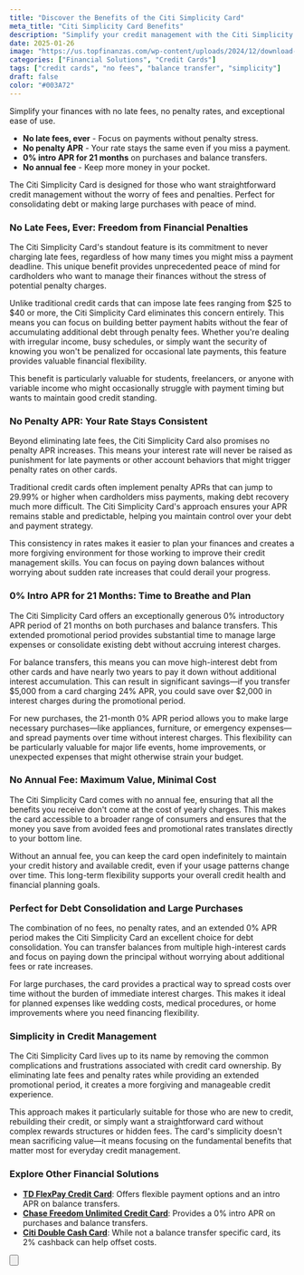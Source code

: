 ```yaml
---
title: "Discover the Benefits of the Citi Simplicity Card"
meta_title: "Citi Simplicity Card Benefits"
description: "Simplify your credit management with the Citi Simplicity Card. No late fees, no penalty APR, and 0% intro APR on purchases and balance transfers."
date: 2025-01-26
image: "https://us.topfinanzas.com/wp-content/uploads/2024/12/download-12-1-1024x536.webp"
categories: ["Financial Solutions", "Credit Cards"]
tags: ["credit cards", "no fees", "balance transfer", "simplicity"]
draft: false
color: "#003A72"
---
```


Simplify your finances with no late fees, no penalty rates, and exceptional ease of use.

- **No late fees, ever** - Focus on payments without penalty stress.
- **No penalty APR** - Your rate stays the same even if you miss a payment.
- **0% intro APR for 21 months** on purchases and balance transfers.
- **No annual fee** - Keep more money in your pocket.



The Citi Simplicity Card is designed for those who want straightforward credit management without the worry of fees and penalties. Perfect for consolidating debt or making large purchases with peace of mind.

### No Late Fees, Ever: Freedom from Financial Penalties

The Citi Simplicity Card's standout feature is its commitment to never charging late fees, regardless of how many times you might miss a payment deadline. This unique benefit provides unprecedented peace of mind for cardholders who want to manage their finances without the stress of potential penalty charges.

Unlike traditional credit cards that can impose late fees ranging from $25 to $40 or more, the Citi Simplicity Card eliminates this concern entirely. This means you can focus on building better payment habits without the fear of accumulating additional debt through penalty fees. Whether you're dealing with irregular income, busy schedules, or simply want the security of knowing you won't be penalized for occasional late payments, this feature provides valuable financial flexibility.

This benefit is particularly valuable for students, freelancers, or anyone with variable income who might occasionally struggle with payment timing but wants to maintain good credit standing.

### No Penalty APR: Your Rate Stays Consistent

Beyond eliminating late fees, the Citi Simplicity Card also promises no penalty APR increases. This means your interest rate will never be raised as punishment for late payments or other account behaviors that might trigger penalty rates on other cards.

Traditional credit cards often implement penalty APRs that can jump to 29.99% or higher when cardholders miss payments, making debt recovery much more difficult. The Citi Simplicity Card's approach ensures your APR remains stable and predictable, helping you maintain control over your debt and payment strategy.

This consistency in rates makes it easier to plan your finances and creates a more forgiving environment for those working to improve their credit management skills. You can focus on paying down balances without worrying about sudden rate increases that could derail your progress.

### 0% Intro APR for 21 Months: Time to Breathe and Plan

The Citi Simplicity Card offers an exceptionally generous 0% introductory APR period of 21 months on both purchases and balance transfers. This extended promotional period provides substantial time to manage large expenses or consolidate existing debt without accruing interest charges.

For balance transfers, this means you can move high-interest debt from other cards and have nearly two years to pay it down without additional interest accumulation. This can result in significant savings—if you transfer $5,000 from a card charging 24% APR, you could save over $2,000 in interest charges during the promotional period.

For new purchases, the 21-month 0% APR period allows you to make large necessary purchases—like appliances, furniture, or emergency expenses—and spread payments over time without interest charges. This flexibility can be particularly valuable for major life events, home improvements, or unexpected expenses that might otherwise strain your budget.

### No Annual Fee: Maximum Value, Minimal Cost

The Citi Simplicity Card comes with no annual fee, ensuring that all the benefits you receive don't come at the cost of yearly charges. This makes the card accessible to a broader range of consumers and ensures that the money you save from avoided fees and promotional rates translates directly to your bottom line.

Without an annual fee, you can keep the card open indefinitely to maintain your credit history and available credit, even if your usage patterns change over time. This long-term flexibility supports your overall credit health and financial planning goals.

### Perfect for Debt Consolidation and Large Purchases

The combination of no fees, no penalty rates, and an extended 0% APR period makes the Citi Simplicity Card an excellent choice for debt consolidation. You can transfer balances from multiple high-interest cards and focus on paying down the principal without worrying about additional fees or rate increases.

For large purchases, the card provides a practical way to spread costs over time without the burden of immediate interest charges. This makes it ideal for planned expenses like wedding costs, medical procedures, or home improvements where you need financing flexibility.

### Simplicity in Credit Management

The Citi Simplicity Card lives up to its name by removing the common complications and frustrations associated with credit card ownership. By eliminating late fees and penalty rates while providing an extended promotional period, it creates a more forgiving and manageable credit experience.

This approach makes it particularly suitable for those who are new to credit, rebuilding their credit, or simply want a straightforward card without complex rewards structures or hidden fees. The card's simplicity doesn't mean sacrificing value—it means focusing on the fundamental benefits that matter most for everyday credit management.



<AdZone id="us_budgetbeepro_4" />

### Explore Other Financial Solutions

- [**TD FlexPay Credit Card**](/financial-solutions/td-flexpay-credit-card-benefits): Offers flexible payment options and an intro APR on balance transfers.
- [**Chase Freedom Unlimited Credit Card**](/financial-solutions/chase-freedom-unlimited-credit-card-benefits): Provides a 0% intro APR on purchases and balance transfers.
- [**Citi Double Cash Card**](/financial-solutions/citi-double-cash-credit-card-benefits): While not a balance transfer specific card, its 2% cashback can help offset costs.

<Button
  label="See Requirements"
  link="/financial-solutions/citi-simplicity-card-requirements"
/>
